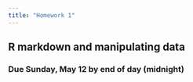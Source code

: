 ```yaml
---
title: "Homework 1"
---
```


## R markdown and manipulating data

### Due Sunday, May 12 by end of day (midnight)